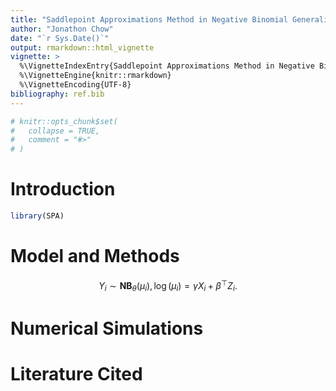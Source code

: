 ```yaml
---
title: "Saddlepoint Approximations Method in Negative Binomial Generalized Linear Model"
author: "Jonathon Chow"
date: "`r Sys.Date()`"
output: rmarkdown::html_vignette
vignette: >
  %\VignetteIndexEntry{Saddlepoint Approximations Method in Negative Binomial Generalized Linear Model}
  %\VignetteEngine{knitr::rmarkdown}
  %\VignetteEncoding{UTF-8}
bibliography: ref.bib
---
```


```r
# knitr::opts_chunk$set(
#   collapse = TRUE,
#   comment = "#>"
# )
```

# Introduction

```r
library(SPA)
```

# Model and Methods

$$Y_i\sim\mathbf{NB}_{\theta}(\mu_i),\,\log(\mu_i)=\gamma X_i+\beta^{\top}Z_i.$$

# Numerical Simulations

# Literature Cited
